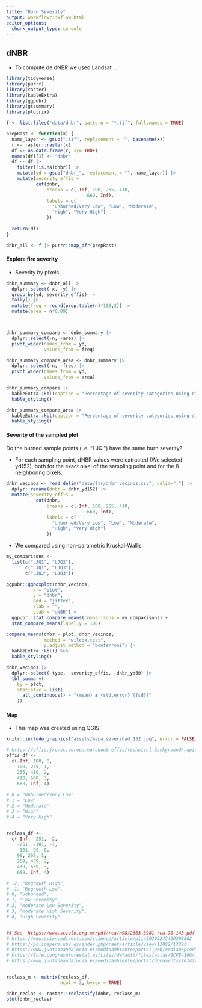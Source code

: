 ```yaml
---
title: "Burn Severity"
output: workflowr::wflow_html
editor_options:
  chunk_output_type: console
---
```


## dNBR

- To compute de dNBR we used Landsat ... 

```r
library(tidyverse)
library(purrr)
library(raster)
library(kableExtra)
library(ggpubr)
library(gtsummary)
library(plotrix)
```

```r
f <- list.files("data/dnbr", pattern = "*.tif", full.names = TRUE)

prepRast <- function(x) {
  name_layer <- gsub(".tif", replacement = "", basename(x))
  r <- raster::raster(x)
  df <- as.data.frame(r, xy= TRUE) 
  names(df)[3] <- "dnbr"
  df <- df |> 
    filter(!is.na(dnbr)) |> 
    mutate(yd = gsub("dnbr_", replacement = "", name_layer)) |> 
    mutate(severity_effis = 
           cut(dnbr, 
               breaks = c(-Inf, 100, 255, 410, 
                              660, Inf),
               labels = c(
                 "Unburned/Very Low", "Low", "Moderate", 
                 "High", "Very High")
               ))
  
  return(df)
}

dnbr_all <- f |> purrr::map_dfr(prepRast) 

```


#### Explore fire severity
- Severity by pixels 

```r

dnbr_summary <- dnbr_all |> 
  dplyr::select(-x, -y) |> 
  group_by(yd, severity_effis) |> 
  tally() |>
  mutate(freq = round(prop.table(n)*100,2)) |> 
  mutate(area = n*0.09)



dnbr_summary_compare <- dnbr_summary |> 
  dplyr::select(-n, -area) |> 
  pivot_wider(names_from = yd, 
              values_from = freq)

dnbr_summary_compare_area <- dnbr_summary |> 
  dplyr::select(-n, -freq) |> 
  pivot_wider(names_from = yd, 
              values_from = area)
```


```r
dnbr_summary_compare |> 
  kableExtra::kbl(caption = "Percentage of severity categories using different season to compute the dNBR. yd_60_305: 01/03/2005; yd_152_305: 01/06/2005; yd_244_305: 01/09/2005") |> 
  kable_styling()  
```

```r
dnbr_summary_compare_area |> 
  kableExtra::kbl(caption = "Percentage of severity categories using different season to compute the dNBR. (Same of table anterior, but using area (ha))") |> 
  kable_styling()  
```



#### Severity of the sampled plot

Do the burned sample points (i.e. "LJQ.") have the same burn severity?

- For each sampling point, dNBR values were extracted (We selected yd152), both for the exact pixel of the sampling point and for the 8 neighboring pixels. 

```r
dnbr_vecinos <- read_delim("data/ltr/dnbr_vecinos.csv", delim=";") |> 
  dplyr::rename(dnbr = dnbr_yd152) |> 
  mutate(severity_effis = 
           cut(dnbr, 
               breaks = c(-Inf, 100, 255, 410, 
                              660, Inf),
               labels = c(
                 "Unburned/Very Low", "Low", "Moderate", 
                 "High", "Very High")
               ))

```

- We compared using non-parametric Kruskal-Wallis

```r
my_comparisons <- 
  list(c("LJQ1", "LJQ2"), 
       c("LJQ1", "LJQ3"),
       c("LJQ2", "LJQ3"))

```

```r
ggpubr::ggboxplot(dnbr_vecinos, 
          x = "plot", 
          y = "dnbr", 
          add = "jitter", 
          xlab = "", 
          ylab = "dNBR") +
  ggpubr::stat_compare_means(comparisons = my_comparisons) +
  stat_compare_means(label.y = 100) 
```


```r
compare_means(dnbr ~ plot, dnbr_vecinos, 
              method = "wilcox.test", 
              p.adjust.method = "bonferroni") |> 
  kableExtra::kbl() %>% 
  kable_styling()
```


```r
dnbr_vecinos |> 
  dplyr::select(-type, -severity_effis, -dnbr_yd60) |> 
  tbl_summary(
    by = plot,
    statistic = list(
      all_continuous() ~ "{mean} ± {std.error} ({sd})"
    ))
```


#### Map 
- This map was created using QGIS 

```r
knitr::include_graphics("assets/mapa_severidad_152.jpg", error = FALSE)
```

```r
# https://effis.jrc.ec.europa.eu/about-effis/technical-background/rapid-damage-assessment
effis_df <- 
  c(-Inf, 100, 0, 
    100, 255, 1, 
    255, 410, 2,
    410, 660, 3, 
    660, Inf, 4)
    
# 0 = "Unburned/Very Low"
# 1 = "Low"
# 2 = "Moderate"
# 3 = "High"
# 4 = "Very High"


reclass_df <- 
  c(-Inf, -251, -2,
    -251, -101, -1,  
    -101, 99, 0,  
    99, 269, 1,  
    269, 439, 2, 
    439, 659, 3,  
    659, Inf, 4)

# -2, "Regrowth High", 
# -1, "Regrowth Low",
# 0, "Unburned",
# 1, "Low Severity",
# 2, "Moderate Low Severity",
# 3, "Moderate High Severity",
# 4, "High Severity"


## See  https://www.scielo.org.mx/pdf/rca/n98/2663-3981-rca-98-145.pdf 
# https://www.sciencedirect.com/science/article/pii/S0303243420308862 
# https://polipapers.upv.es/index.php/raet/article/view/13082/13393 
# https://www.juntadeandalucia.es/medioambiente/portal_web/rediam/productos/Publicaciones/congresos/2017_XVIICongresoAET/2017_AET_Cartografia_IncendioQuesada.pdf 
# https://8cfe.congresoforestal.es/sites/default/files/actas/8CFE-1064.pdf 
# https://www.juntadeandalucia.es/medioambiente/portal/documents/20142/0/2022_10_26_TOPCART_SierraBermeja_ver5_corregida.pdf/f8092d1b-9a08-453e-4dce-c4056f8d54c8?t=1668590187164 


reclass_m <- matrix(reclass_df, 
                    ncol = 3, byrow = TRUE) 

dnbr_reclas <- raster::reclassify(dnbr, reclass_m)
plot(dnbr_reclas)

```




